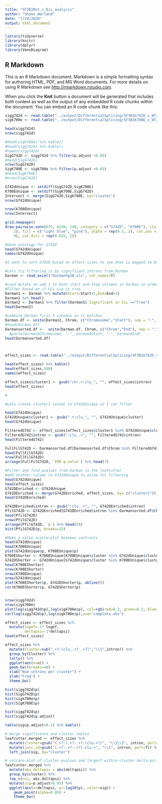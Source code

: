 ```yaml
---
title: "SF3B1Mut_v_Dis_analysis"
author: "Shane Warland"
date: "7/29/2020"
output: html_document
---
```


```r
library(tidyverse)
library(knitr)
library(dplyr)
library(VennDiagram)
```

## R Markdown

This is an R Markdown document. Markdown is a simple formatting syntax for authoring HTML, PDF, and MS Word documents. For more details on using R Markdown see <http://rmarkdown.rstudio.com>.

When you click the **Knit** button a document will be generated that includes both content as well as the output of any embedded R code chunks within the document. You can embed an R code chunk like this:

```r
sigg742d <- read.table("../output/DifferentialSplicing/SF3B1G742D_v_WT/SF3B1G742D_v_WTClus/leafcutter_ds_cluster_significance.txt", sep='\t', header=T)
sigk700e <- read.table("../output/DifferentialSplicing/SF3B1K700E_v_WT/SF3B1K700E_v_WTClus/leafcutter_ds_cluster_significance.txt", sep='\t', header=T)

head(sigg742d)
nrow(sigg742d)

#head(sigk700e) %>% kable()
#head(sigg742d) %>% kable()
#names(sigg742d)
SigG742D <- sigg742d %>% filter(p.adjust <0.05)
#head(SigG742D)
nrow(SigG742D)
SigK700E <- sigk700e %>% filter(p.adjust <0.05)
#head(SigK700E)
#nrow(SigG742D)

G742dUnique <- setdiff(SigG742D,SigK700E)
K700EUnique <- setdiff(SigK700E,SigG742D)
Intersect <- merge(SigG742D,SigK700E, by="cluster")
nrow(G742dUnique)

nrow(K700EUnique)
nrow(Intersect)

grid.newpage()
draw.pairwise.venn(675, 6249, 140, category = c("G742D", "K700E"), lty = rep("blank", 
    2), fill = c("light blue", "pink"), alpha = rep(0.5, 2), cat.pos = c(0, 
    0), cat.dist = rep(0.025, 2))
```

```r
#Gene ontology for G742D
head(G742dUnique)
names(G742dUnique)

#I want to sort G742D based on effect sizes to see what is mapped to Darman

#Lets try filtering it by significant introns from Darman
Darman <- read_excel("Darmanhg38.xls", col_names=T)

#used mutate to add 1 to both start and stop columns in Darman in order to clean up mapping 
#Filter based on if CLL sig is true
Darman1 <- Darman %>% mutate(Start=Start+1,End=End+1) 
Darman1 %>% head()
Darman2 <- Darman1 %>% filter(Darman1$`Significant in CLL`=="True")
head(Darman2)

#combine Darman first 3 columns so it matches
Darman.df <- unite(Darman2, Chrom, c("Chromosome","Start"), sep = ":", remove = TRUE, na.rm = FALSE)
#head(Darman.df)
Darmansorted.df <-  unite(Darman.df, Chrom, c("Chrom","End"), sep = ":", remove = TRUE, na.rm = FALSE)
  #paste(Darman$Chromosome, ":", Darman$Start, ":", Darman$End)
head(Darmansorted.df)




```




```r
effect_sizes <- read.table("../output/DifferentialSplicing/SF3B1G742D_v_WT/SF3B1G742D_v_WTClus/leafcutter_ds_effect_sizes.txt", sep='\t', header=T)

head(effect_sizes) %>% kable()
head(effect_sizes,100)
names(effect_sizes)

effect_sizes$cluster1 <- gsub("chr.+:clu_", "", effect_sizes$intron)
head(effect_sizes)

#
```



```r
#Lets create cluster1 column in G742DUnique so I can filter

head(G742dUnique)
G742dUnique$cluster1 <- gsub(".+:clu_", "", G742dUnique$cluster) 
head(G742dUnique)

FilteredG742 <- effect_sizes[effect_sizes$cluster1 %in% G742dUnique$cluster1,]
FilteredG742$intron <- gsub(":clu_.+", "", FilteredG742$intron)
head(FilteredG742)  

FullFilG742D <- Darmansorted.df[Darmansorted.df$Chrom %in% FilteredG742$intron,]
head(FullFilG742D)
nrow(FullFilG742D)
arrange(FullFilG742D, `FDR q-value`) %>% head(7)
```

```r
#Filter and find pvalues from Darman in the leafcutter
#add another column to G742dUnique to allow for filtering
head(G742dUnique)
head(effect_sizes)
G742DEnriched <- G742dUnique
G742DEnriched <- merge(G742DEnriched, effect_sizes, by= c("cluster1"))
head(G742DEnriched)

G742DEnriched$intron <- gsub(":clu_.+", "", G742DEnriched$intron)
PfilG742D <- G742DEnriched[G742DEnriched$intron %in% Darmansorted.df$Chrom,]
head(PfilG742D)
nrow(PfilG742D)
arrange(PfilG742D, `p`) %>% head(50)
hist(PfilG742D$p, breaks=15)
```

```r
#Make p-value scatterplot between contrasts
head(G742dUnique)
head(K700EUnique)
plot(G742dUnique$p, K700EUnique$p)
K700EShorter <- K700EUnique[K700EUnique$cluster %in% G742dUnique$cluster,]
G742DShorter <- G742dUnique[G742dUnique$cluster %in% K700EUnique$cluster,]
head(K700EShorter)
nrow(K700EShorter)
nrow(K700EUnique)
nrow(G742dUnique)
plot(K700EShorter$p, G742DShorter$p, abline())
cor(K700EShorter$p, G742DShorter$p)


nrow(sigg742d)
nrow(sigk700e)
plot(log(sigg742d$p),log(sigk700e$p), col=rgb(red=0.2, green=0.2, blue=1.0, alpha=0.2))
cor(log(sigg742d$p),log(sigk700e$p),use="complete.obs")
```



```r
effect_sizes <- effect_sizes %>%
  mutate(logef=-1* logef,
         deltapsi=-1*deltapsi)
head(effect_sizes)
```


```r

effect_sizes %>%
  mutate(Cluster=sub(".+?:(clu_.+?_.+?)","\\1",intron)) %>%
  group_by(Cluster) %>%
  tally() %>%
  ggplot(aes(x=n)) +
  geom_bar(breaks=40) +
  xlab("Num introns per cluster") +
  ylab("Freq") +
  theme_bw()
```
```r
hist(sigg742d$p)
hist(SigG742D$p)
hist(sigk700e$p)
hist(SigK700E$p)

hist(sigg742d$p)
hist(sigg742d$p.adjust)

```


```r
table(sig$p.adjust<0.1) %>% kable()
```

```r
# merge significance and cluster tables
leafcutter.merged <- effect_sizes %>%
  mutate(cluster=gsub("(.+?:).+?:.+?:(clu.+?)", "\\1\\2", intron, perl=T)) %>%
  mutate(junc_id=gsub("(.+?:.+?:.+?):clu.+", "\\1", intron, perl=T)) %>%
  left_join(sig, by="cluster")

# volcano plot of cluster-pvalues and largest within-cluster-delta-psi
leafcutter.merged %>%
  mutate(abs.deltapsi = abs(deltapsi)) %>%
  group_by(cluster) %>% 
  top_n(n=1, abs.deltapsi) %>%
  mutate(sig=p.adjust<0.05) %>%
  ggplot(aes(x=deltapsi, y=-log10(p), color=sig)) +
    geom_point(alpha=0.05) +
    theme_bw()
```

